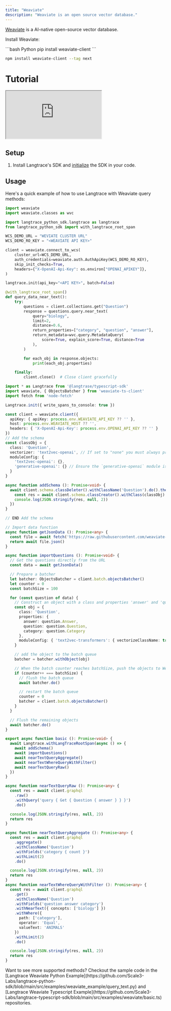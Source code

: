 ```yaml
---
title: "Weaviate"
description: "Weaviate is an open source vector database."
---
```


[Weaviate](https://weaviate.io) is a AI-native open-source vector database.

Install Weaviate:

<CodeGroup>
```bash Python
pip install weaviate-client
```

```bash Typescript
npm install weaviate-client --tag next
```
</CodeGroup>

# Tutorial

<div style={{ position: 'relative', paddingBottom: '56.25%', height: 0, overflow: 'hidden', maxWidth: '100%', background: '#000', marginTop: '10px' }}>
  <iframe
    src="https://www.youtube.com/embed/qPhWr0A0t98"
    allow="accelerometer; autoplay; clipboard-write; encrypted-media; gyroscope; picture-in-picture"
    allowFullScreen
    style={{ position: 'absolute', top: 0, left: 0, width: '100%', height: '100%' }}
  ></iframe>
</div>

## Setup

1. Install Langtrace's SDK and [initialize](/quickstart) the SDK in your code.

## Usage

Here's a quick example of how to use Langtrace with Weaviate query methods:
<CodeBlock>

```python Python SDK
import weaviate
import weaviate.classes as wvc

import langtrace_python_sdk.langtrace as langtrace
from langtrace_python_sdk import with_langtrace_root_span

WCS_DEMO_URL = "WEVIATE CLUSTER URL"
WCS_DEMO_RO_KEY = "<WEAVIATE API KEY>"

client = weaviate.connect_to_wcs(
    cluster_url=WCS_DEMO_URL,
    auth_credentials=weaviate.auth.AuthApiKey(WCS_DEMO_RO_KEY),
    skip_init_checks=True,
    headers={"X-OpenAI-Api-Key": os.environ["OPENAI_APIKEY"]},
)

langtrace.init(api_key="<API KEY>", batch=False)

@with_langtrace_root_span()
def query_data_near_text():
    try:
        questions = client.collections.get("Question")
        response = questions.query.near_text(
            query="biology",
            limit=2,
            distance=0.6,
            return_properties=["category", "question", "answer"],
            return_metadata=wvc.query.MetadataQuery(
                score=True, explain_score=True, distance=True
            ),
        )

        for each_obj in response.objects:
            print(each_obj.properties)

    finally:
        client.close()  # Close client gracefully
```
``` typescript Typescript SDK
import * as Langtrace from '@langtrase/typescript-sdk'
import weaviate, { ObjectsBatcher } from 'weaviate-ts-client'
import fetch from 'node-fetch'

Langtrace.init({ write_spans_to_console: true })

const client = weaviate.client({
  apiKey: { apiKey: process.env.WEAVIATE_API_KEY ?? '' },
  host: process.env.WEAVIATE_HOST ?? '',
  headers: { 'X-OpenAI-Api-Key': process.env.OPENAI_API_KEY ?? '' }
})
// Add the schema
const classObj = {
  class: 'Question',
  vectorizer: 'text2vec-openai', // If set to "none" you must always provide vectors yourself. Could be any other "text2vec-*" also.
  moduleConfig: {
    'text2vec-openai': {},
    'generative-openai': {} // Ensure the `generative-openai` module is used for generative queries
  }
}

async function addSchema (): Promise<void> {
  await client.schema.classDeleter().withClassName('Question').do().then(async (_) => {
    const res = await client.schema.classCreator().withClass(classObj).do()
    console.log(JSON.stringify(res, null, 2))
  })
}

// END Add the schema

// Import data function
async function getJsonData (): Promise<any> {
  const file = await fetch('https://raw.githubusercontent.com/weaviate-tutorials/quickstart/main/data/jeopardy_tiny.json')
  return await file.json()
}

async function importQuestions (): Promise<void> {
  // Get the questions directly from the URL
  const data = await getJsonData()

  // Prepare a batcher
  let batcher: ObjectsBatcher = client.batch.objectsBatcher()
  let counter = 0
  const batchSize = 100

  for (const question of data) {
    // Construct an object with a class and properties 'answer' and 'question'
    const obj = {
      class: 'Question',
      properties: {
        answer: question.Answer,
        question: question.Question,
        category: question.Category
      },
      moduleConfig: { 'text2vec-transformers': { vectorizeClassName: true } }
    }

    // add the object to the batch queue
    batcher = batcher.withObject(obj)

    // When the batch counter reaches batchSize, push the objects to Weaviate
    if (counter++ === batchSize) {
      // flush the batch queue
      await batcher.do()

      // restart the batch queue
      counter = 0
      batcher = client.batch.objectsBatcher()
    }
  }

  // Flush the remaining objects
  await batcher.do()
}

export async function basic (): Promise<void> {
  await Langtrace.withLangTraceRootSpan(async () => {
    await addSchema()
    await importQuestions()
    await nearTextQueryAggregate()
    await nearTextWhereQueryWithFilter()
    await nearTextQueryRaw()
  })
}

async function nearTextQueryRaw (): Promise<any> {
  const res = await client.graphql
    .raw()
    .withQuery('query { Get { Question { answer } } }')
    .do()

  console.log(JSON.stringify(res, null, 2))
  return res
}

async function nearTextQueryAggregate (): Promise<any> {
  const res = await client.graphql
    .aggregate()
    .withClassName('Question')
    .withFields('category { count }')
    .withLimit(2)
    .do()

  console.log(JSON.stringify(res, null, 2))
  return res
}
async function nearTextWhereQueryWithFilter (): Promise<any> {
  const res = await client.graphql
    .get()
    .withClassName('Question')
    .withFields('question answer category')
    .withNearText({ concepts: ['biology'] })
    .withWhere({
      path: ['category'],
      operator: 'Equal',
      valueText: 'ANIMALS'
    })
    .withLimit(2)
    .do()

  console.log(JSON.stringify(res, null, 2))
  return res
}

```
</CodeBlock>
Want to see more supported methods? Checkout the sample code in the [Langtrace Weaviate Python Example](https://github.com/Scale3-Labs/langtrace-python-sdk/blob/main/src/examples/weaviate_example/query_text.py) and [Langtrace Weaviate Typescript Example](https://github.com/Scale3-Labs/langtrace-typescript-sdk/blob/main/src/examples/weaviate/basic.ts) repositories.
